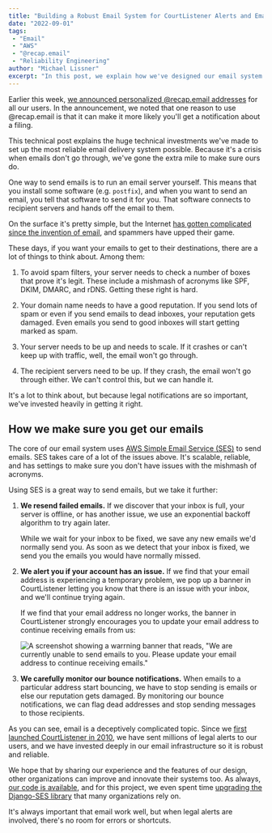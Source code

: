 ```yaml
---
title: "Building a Robust Email System for CourtListener Alerts and Emails"
date: "2022-09-01"
tags:
 - "Email"
 - "AWS"
 - "@recap.email"
 - "Reliability Engineering"
author: "Michael Lissner"
excerpt: "In this post, we explain how we've designed our email system to be as robust and reliable as possible."
---
```


<p class="lead">Earlier this week, <a href="/2022/08/26/personal-recap-dot-email-addresses/">we announced personalized @recap.email addresses</a> for all our users. In the announcement, we noted that one reason to use @recap.email is that it can make it more likely you'll get a notification about a filing.
</p>

This technical post explains the huge technical investments we've made to set up the most reliable email delivery system possible. Because it's a crisis when emails don't go through, we've gone the extra mile to make sure ours do.

One way to send emails is to run an email server yourself. This means that you install some software (e.g. `postfix`), and when you want to send an email, you tell that software to send it for you. That software connects to recipient servers and hands off the email to them.

On the surface it's pretty simple, but the Internet [has gotten complicated since the invention of email][atwood], and spammers have upped their game.

These days, if you want your emails to get to their destinations, there are a lot of things to think about. Among them:

1. To avoid spam filters, your server needs to check a number of boxes that prove it's legit. These include a mishmash of acronyms like SPF, DKIM, DMARC, and rDNS. Getting these right is hard.

2. Your domain name needs to have a good reputation. If you send lots of spam or even if you send emails to dead inboxes, your reputation gets damaged. Even emails you send to good inboxes will start getting marked as spam.

3. Your server needs to be up and needs to scale. If it crashes or can't keep up with traffic, well, the email won't go through.

4. The recipient servers need to be up. If they crash, the email won't go through either. We can't control this, but we can handle it.

It's a lot to think about, but because legal notifications are so important, we've invested heavily in getting it right.


## How we make sure you get our emails

The core of our email system uses [AWS Simple Email Service (SES)][ses] to send emails. SES takes care of a lot of the issues above. It's scalable, reliable, and has settings to make sure you don't have issues with the mishmash of acronyms.

Using SES is a great way to send emails, but we take it further:

1. **We resend failed emails.** If we discover that your inbox is full, your server is offline, or has another issue, we use an exponential backoff algorithm to try again later.

    While we wait for your inbox to be fixed, we save any new emails we'd normally send you. As soon as we detect that your inbox is fixed, we send you the emails you would have normally missed.

2. **We alert you if your account has an issue.** If we find that your email address is experiencing a temporary problem, we pop up a banner in CourtListener letting you know that there is an issue with your inbox, and we'll continue trying again.

    If we find that your email address no longer works, the banner in CourtListener strongly encourages you to update your email address to continue receiving emails from us:

    ![A screenshot showing a warrning banner that reads, "We are currently unable to send emails to you. Please update your email address to continue receiving emails."](/images/flagged-email.png)

3. **We carefully monitor our bounce notifications.** When emails to a particular address start bouncing, we have to stop sending is emails or else our reputation gets damaged. By monitoring our bounce notifications, we can flag dead addresses and stop sending messages to those recipients.

As you can see, email is a deceptively complicated topic. Since we [first launched CourtListener in 2010][cl], we have sent millions of legal alerts to our users, and we have invested deeply in our email infrastructure so it is robust and reliable.

We hope that by sharing our experience and the features of our design, other organizations can improve and innovate their systems too. As always, [our code is available][cl-code], and for this project, we even spent time [upgrading the Django-SES library][dses] that many organizations rely on.

It's always important that email work well, but when legal alerts are involved, there's no room for errors or shortcuts.


[atwood]: https://blog.codinghorror.com/so-youd-like-to-send-some-email-through-code/
[ses]: https://aws.amazon.com/ses/
[cl]: /2010/05/01/announcing-courtlistener-com/
[dses]: https://github.com/django-ses/django-ses/pull/239
[cl-code]: https://github.com/freelawproject/courtlistener/blob/main/cl/lib/email_backends.py